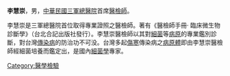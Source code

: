 {{Unreferenced|time=2011-11-24}}
'''李慧崇'''，男，[[中華民國|中華民國]][[三軍總醫院|三軍總醫院]]首席[[醫檢師|醫檢師]]。

李慧崇是三軍總醫院首位取得專業證照之醫檢師。著有《醫檢師手冊‧ 臨床微生物診斷學》（台北合記出版社發行）。李慧崇醫檢師以其對[[細菌|細菌]]等[[病原|病原]]的專業鑑別診斷，對台灣[[傳染病|傳染病]]的防治功不可没。台灣多起[[傷寒|傷寒]]傳染病之[[病原體|病原體]]即由李慧崇醫檢師經細菌培養而鑑定出，是國內[[細菌學|細菌學]]專家。

[[Category:醫學檢驗|Category:醫學檢驗]]